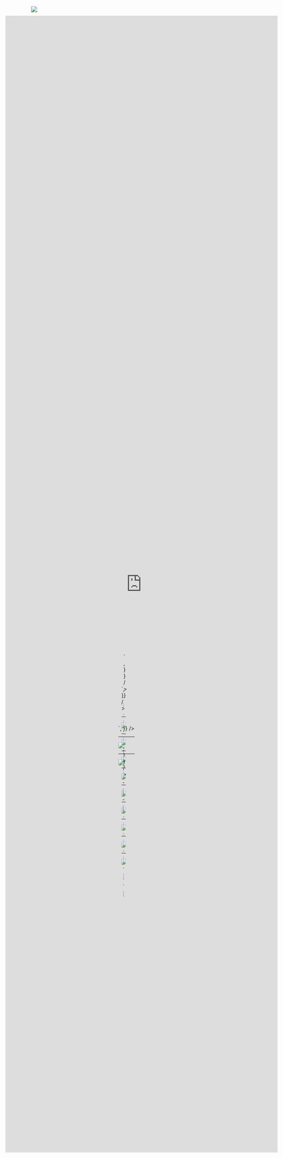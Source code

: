 



 <Layout>

<img src={Viz1} />

</Layout>

---



 <Layout>
<img src={Viz2} />
<div class="iframe-column"><iframe src="https://adelinechum.github.io/rebuildingParadiseInterface/" style="position:absolute;top:75px;left:160px;width:75%;height:75%;" frameborder="0"></iframe></div>  

 </Layout>
---


<Layout>

<img src={Viz3} className="img"/>
<div class="iframe-column"><iframe src="https://adelinechum.github.io/36YearsOfHousing/" style="position:absolute;top:75px;left:160px;width:75%;height:75%;" frameborder="0"></iframe></div>  

</Layout>

---



<Layout>

<img src={Page4} className="img"/>

<div
  dangerouslySetInnerHTML={{
    __html: `
      <video
        style="max-width: 51%; z-index:2; position: absolute; top: 50%; left: 50%;  transform: translate(-50%, -50%)"
        controls
        autoplay
        src="${Page4Vid}"
      />
    `,
  }}
/>

</Layout>


---


<Layout>

<img src={Page5} className="img"/>

</Layout>

---



<Layout>

<img src={Page6} className="img"/>

<div
  dangerouslySetInnerHTML={{
    __html: `
      <video
        style="max-width: 28%; z-index:2; position: absolute; top: 53%; left: 34%;  transform: translate(-53%, -34%)"
        controls
        autoplay
        src="${Page6Vid}"
      />
    `,
  }}
/>

</Layout>


---


<Layout>

<img src={Page7} className="img"/>

</Layout>

---


<Layout>

<img src={Page8} className="img"/>

</Layout>

---


<Layout>

<img src={Page9} className="img"/>

</Layout>

---


<Layout>

<img src={Page10} className="img"/>

</Layout>

---


<Layout>

<img src={Page11} className="img"/>

</Layout>

---


<Layout>

<img src={Page12} className="img"/>

</Layout>

---


<Layout>

<img src={Page13} className="img"/>

</Layout>

---


<Layout>

<img src={Page14} className="img"/>

</Layout>

---



<Layout>

<img src={Page15} className="img"/>

<div
  dangerouslySetInnerHTML={{
    __html: `
      <video
        style="max-width: 32%; z-index:2; position: absolute; top: 50%; left: 50%;  transform: translate(-50%, -50%)"
        controls
        autoplay
        src="${Page15Vid}"
      />
    `,
  }}
/>

</Layout>

---


<Layout>

<img src={Page16} className="img"/>

</Layout>

---



<Layout>

<img src={Page17} className="img"/>

<div
  dangerouslySetInnerHTML={{
    __html: `
      <video
        style="max-width: 32%; z-index:2; position: absolute; top: 50%; left: 50%;  transform: translate(-50%, -50%)"
        controls
        autoplay
        src="${Page17Vid}"
      />
    `,
  }}
/>

</Layout>

---


<Layout>

<img src={Page18} className="img"/>

</Layout>

---


<Layout>

<img src={Page19} className="img"/>

</Layout>

---


<Layout>

<img src={Page20} className="img"/>

</Layout>

---



<Layout>

<img src={Page21} className="img"/>

</Layout>

---


<Layout>

<img src={Page22} className="img"/>

</Layout>

---


<Layout>

<img src={Page23} className="img"/>

</Layout>

---


<Layout>

<img src={Page24} className="img"/>

</Layout>

---


<Layout>

<img src={Page25} className="img"/>

</Layout>

---


<Layout>

<img src={Page26} className="img"/>

</Layout>

---


<Layout>

<img src={Page27} className="img"/>

</Layout>

---


<Layout>

<img src={Page28} className="img"/>

</Layout>

---


<Layout>

<img src={Page29} className="img"/>

</Layout>

